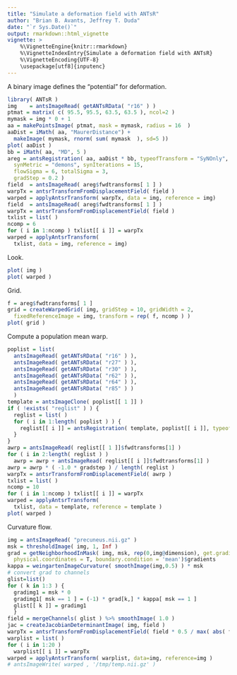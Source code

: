 ```yaml
---
title: "Simulate a deformation field with ANTsR"
author: "Brian B. Avants, Jeffrey T. Duda"
date: "`r Sys.Date()`"
output: rmarkdown::html_vignette
vignette: >
    %\VignetteEngine{knitr::rmarkdown}
    %\VignetteIndexEntry{Simulate a deformation field with ANTsR}
    %\VignetteEncoding{UTF-8}
    \usepackage[utf8]{inputenc}
---
```


A binary image defines the "potential" for deformation.

```r
library( ANTsR )
img    = antsImageRead( getANTsRData( "r16" ) )
ptmat = matrix( c( 95.5, 95.5, 63.5, 63.5 ), ncol=2 )
mymask = img * 0 + 1
aa = makePointsImage( ptmat, mask = mymask, radius = 16  )
aaDist = iMath( aa, "MaurerDistance") +
  makeImage( mymask, rnorm( sum( mymask  ), sd=5 ))
plot( aaDist )
bb = iMath( aa, "MD", 5 )
areg = antsRegistration( aa, aaDist * bb, typeofTransform = "SyNOnly",
  synMetric = "demons", synIterations = 15,
  flowSigma = 6, totalSigma = 3,
  gradStep = 0.2 )
field  = antsImageRead( areg$fwdtransforms[ 1 ] )
warpTx = antsrTransformFromDisplacementField( field )
warped = applyAntsrTransform( warpTx, data = img, reference = img)
field  = antsImageRead( areg$fwdtransforms[ 1 ] )
warpTx = antsrTransformFromDisplacementField( field )
txlist = list( )
ncomp = 6
for ( i in 1:ncomp ) txlist[[ i ]] = warpTx
warped = applyAntsrTransform(
  txlist, data = img, reference = img)
```

Look.

```r
plot( img )
plot( warped )
```

Grid.

```r
f = areg$fwdtransforms[ 1 ]
grid = createWarpedGrid( img, gridStep = 10, gridWidth = 2,
  fixedReferenceImage = img, transform = rep( f, ncomp ) )
plot( grid )
```

Compute a population mean warp.

```r
poplist = list( 
  antsImageRead( getANTsRData( "r16" ) ),
  antsImageRead( getANTsRData( "r27" ) ),
  antsImageRead( getANTsRData( "r30" ) ),
  antsImageRead( getANTsRData( "r62" ) ),
  antsImageRead( getANTsRData( "r64" ) ),
  antsImageRead( getANTsRData( "r85" ) )
  )
template = antsImageClone( poplist[[ 1 ]] )
if ( !exists( "reglist" ) ) {
  reglist = list( )
  for ( i in 1:length( poplist ) ) {
    reglist[[ i ]] = antsRegistration( template, poplist[[ i ]], typeofTransform = "SyN" )
  }
}
awrp = antsImageRead( reglist[[ 1 ]]$fwdtransforms[1] )
for ( i in 2:length( reglist ) )
  awrp = awrp + antsImageRead( reglist[[ i ]]$fwdtransforms[1] )
awrp = awrp * ( -1.0 * gradstep ) / length( reglist )
warpTx = antsrTransformFromDisplacementField( awrp )
txlist = list( )
ncomp = 10
for ( i in 1:ncomp ) txlist[[ i ]] = warpTx
warped = applyAntsrTransform(
  txlist, data = template, reference = template )
plot( warped )
```

Curvature flow.

```r
img = antsImageRead( "precuneus.nii.gz" )
msk = thresholdImage( img, 1, Inf )
grad = getNeighborhoodInMask( img, msk, rep(0,img@dimension), get.gradient=T,
  physical.coordinates = T, boundary.condition = 'mean')$gradients
kappa = weingartenImageCurvature( smoothImage(img,0.5) ) * msk
# convert grad to channels
glist=list()
for ( k in 1:3 ) {
  gradimg1 = msk * 0
  gradimg1[ msk == 1 ] = (-1) * grad[k,] * kappa[ msk == 1 ]
  glist[[ k ]] = gradimg1
  }
field = mergeChannels( glist ) %>% smoothImage( 1.0 )
jac = createJacobianDeterminantImage( img, field )
warpTx = antsrTransformFromDisplacementField( field * 0.5 / max( abs( field ) ) )
warplist = list( )
for ( i in 1:20 )
  warplist[[ i ]] = warpTx
warped = applyAntsrTransform( warplist, data=img, reference=img )
# antsImageWrite( warped , '/tmp/temp.nii.gz' )
```
